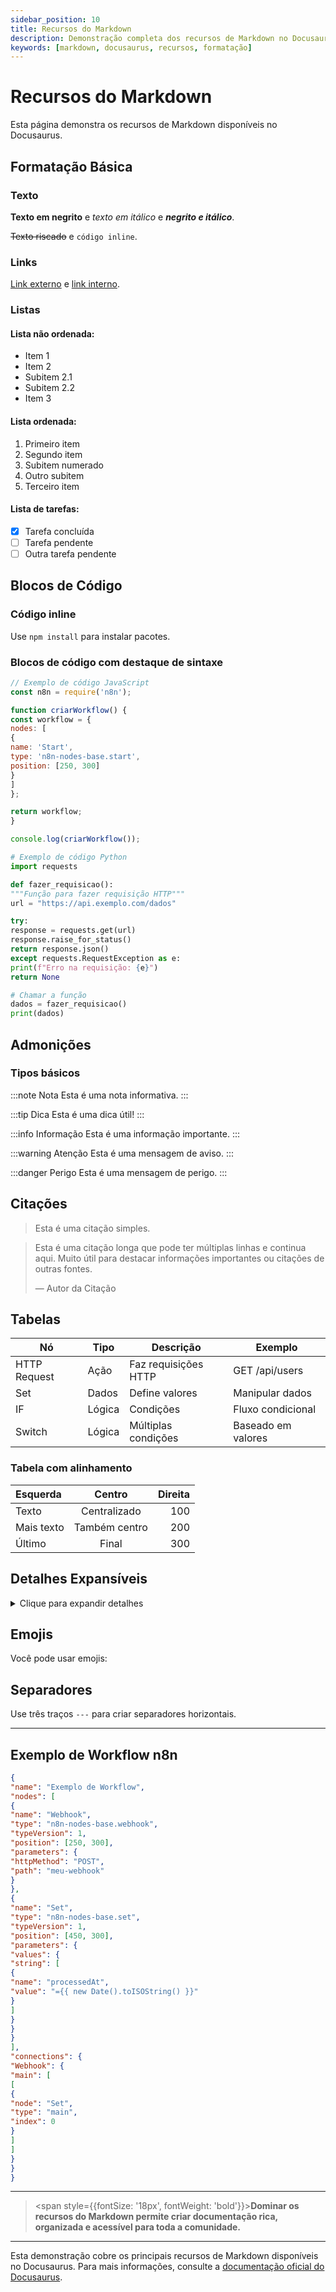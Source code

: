 ---
sidebar_position: 10
title: Recursos do Markdown
description: Demonstração completa dos recursos de Markdown no Docusaurus
keywords: [markdown, docusaurus, recursos, formatação]
---

# <LocalIcon name="logo-markdown" size={32} color="#ea4b71" /> Recursos do Markdown

Esta página demonstra os recursos de Markdown disponíveis no Docusaurus.

## <LocalIcon name="text-outline" size={24} color="#ea4b71" /> Formatação Básica

### <LocalIcon name="create-outline" size={20} color="#10b981" /> Texto

**Texto em negrito** e *texto em itálico* e ***negrito e itálico***.

~~Texto riscado~~ e `código inline`.

### <LocalIcon name="link-outline" size={20} color="#10b981" /> Links

<LocalIcon name="open-outline" size={16} color="#6b7280" /> [Link externo](https://n8n.io) e <LocalIcon name="document-outline" size={16} color="#6b7280" /> [link interno](./intro).

### <LocalIcon name="list-outline" size={20} color="#10b981" /> Listas

#### <LocalIcon name="ellipse-outline" size={16} color="#6b7280" /> Lista não ordenada:
- Item 1
- Item 2
- Subitem 2.1
- Subitem 2.2
- Item 3

#### <LocalIcon name="list-outline" size={16} color="#6b7280" /> Lista ordenada:
1. Primeiro item
2. Segundo item
1. Subitem numerado
2. Outro subitem
3. Terceiro item

#### <LocalIcon name="checkbox-outline" size={16} color="#6b7280" /> Lista de tarefas:
- [x] Tarefa concluída
- [ ] Tarefa pendente
- [ ] Outra tarefa pendente

## <LocalIcon name="code-outline" size={24} color="#ea4b71" /> Blocos de Código

### <LocalIcon name="code-slash-outline" size={20} color="#10b981" /> Código inline
Use `npm install` para instalar pacotes.

### <LocalIcon name="terminal-outline" size={20} color="#10b981" /> Blocos de código com destaque de sintaxe

```javascript title="exemplo.js"
// Exemplo de código JavaScript
const n8n = require('n8n');

function criarWorkflow() {
const workflow = {
nodes: [
{
name: 'Start',
type: 'n8n-nodes-base.start',
position: [250, 300]
}
]
};

return workflow;
}

console.log(criarWorkflow());
```

```python title="exemplo.py"
# Exemplo de código Python
import requests

def fazer_requisicao():
"""Função para fazer requisição HTTP"""
url = "https://api.exemplo.com/dados"

try:
response = requests.get(url)
response.raise_for_status()
return response.json()
except requests.RequestException as e:
print(f"Erro na requisição: {e}")
return None

# Chamar a função
dados = fazer_requisicao()
print(dados)
```

## <LocalIcon name="alert-circle-outline" size={24} color="#ea4b71" /> Admonições

### <LocalIcon name="shapes-outline" size={20} color="#10b981" /> Tipos básicos

:::note Nota
<LocalIcon name="information-circle-outline" size={16} color="#6b7280" /> Esta é uma nota informativa.
:::

:::tip Dica
<LocalIcon name="bulb-outline" size={16} color="#6b7280" /> Esta é uma dica útil!
:::

:::info Informação
<LocalIcon name="help-circle-outline" size={16} color="#6b7280" /> Esta é uma informação importante.
:::

:::warning Atenção
<LocalIcon name="warning-outline" size={16} color="#6b7280" /> Esta é uma mensagem de aviso.
:::

:::danger Perigo
<LocalIcon name="skull-outline" size={16} color="#6b7280" /> Esta é uma mensagem de perigo.
:::

## <LocalIcon name="chatbubble-outline" size={24} color="#ea4b71" /> Citações

> <LocalIcon name="quote-outline" size={16} color="#6b7280" /> Esta é uma citação simples.

> <LocalIcon name="quote-outline" size={16} color="#6b7280" /> Esta é uma citação longa que pode ter múltiplas linhas
> e continua aqui. Muito útil para destacar informações
> importantes ou citações de outras fontes.
>
> — Autor da Citação

## <LocalIcon name="grid-outline" size={24} color="#ea4b71" /> Tabelas

| Nó | Tipo | Descrição | Exemplo |
|---------|------|-----------|---------|
| HTTP Request | Ação | Faz requisições HTTP | GET /api/users |
| Set | Dados | Define valores | Manipular dados |
| IF | Lógica | Condições | Fluxo condicional |
| Switch | Lógica | Múltiplas condições | Baseado em valores |

### <LocalIcon name="resize-outline" size={20} color="#10b981" /> Tabela com alinhamento

| Esquerda | Centro | Direita |
|:---------|:------:|--------:|
| Texto | Centralizado | 100 |
| Mais texto | Também centro | 200 |
| Último | Final | 300 |

## <LocalIcon name="chevron-down-outline" size={24} color="#ea4b71" /> Detalhes Expansíveis

<details>
<summary><LocalIcon name="eye-outline" size={16} color="#6b7280" /> Clique para expandir detalhes</summary>

Este é o conteúdo dentro do bloco de detalhes. Você pode colocar:

- <LocalIcon name="list-outline" size={16} color="#6b7280" /> Listas
- <LocalIcon name="text-outline" size={16} color="#6b7280" /> **Texto formatado**
- <LocalIcon name="code-outline" size={16} color="#6b7280" /> `Código`

```javascript
// Até mesmo blocos de código
console.log("Conteúdo oculto revelado!");
```

</details>

## <LocalIcon name="happy-outline" size={24} color="#ea4b71" /> Emojis

Você pode usar emojis: <LocalIcon name="heart-outline" size={16} color="#ea4b71" /> <LocalIcon name="thumbs-up-outline" size={16} color="#ea4b71" /> <LocalIcon name="star-outline" size={16} color="#ea4b71" />

## <LocalIcon name="remove-outline" size={24} color="#ea4b71" /> Separadores

Use três traços `---` para criar separadores horizontais.

---

## <LocalIcon name="git-network-outline" size={24} color="#ea4b71" /> Exemplo de Workflow n8n

```json
{
"name": "Exemplo de Workflow",
"nodes": [
{
"name": "Webhook",
"type": "n8n-nodes-base.webhook",
"typeVersion": 1,
"position": [250, 300],
"parameters": {
"httpMethod": "POST",
"path": "meu-webhook"
}
},
{
"name": "Set",
"type": "n8n-nodes-base.set",
"typeVersion": 1,
"position": [450, 300],
"parameters": {
"values": {
"string": [
{
"name": "processedAt",
"value": "={{ new Date().toISOString() }}"
}
]
}
}
}
],
"connections": {
"Webhook": {
"main": [
[
{
"node": "Set",
"type": "main",
"index": 0
}
]
]
}
}
}
```

---

> <span style={{fontSize: '18px', fontWeight: 'bold'}}>**Dominar os recursos do Markdown permite criar documentação rica, organizada e acessível para toda a comunidade.**</span>

---

Esta demonstração cobre os principais recursos de Markdown disponíveis no Docusaurus. Para mais informações, consulte a [documentação oficial do Docusaurus](https://docusaurus.io/docs/markdown-features). 
